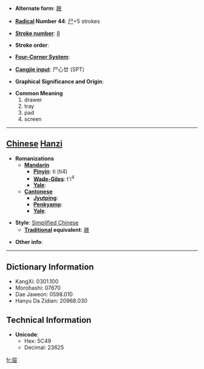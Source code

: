 * '''Alternate form''': [[屜]]

* '''[[Wiktionary:Chinese radical index| Radical]] Number 44''': [[Wiktionary:Chinese radical index 尸|尸]]+5 strokes

* '''[[Wiktionary:Chinese total strokes index|Stroke number]]''': [[Wiktionary:Chinese total strokes index 8|8]]

* '''Stroke order''': 

* '''[[Wiktionary:Chinese four corner index|Four-Corner System]]''': 

* '''[[Wiktionary:Chinese Cangjie index|Cangjie input]]''': 尸心廿 (SPT)

* '''Graphical Significance and Origin''': 

* '''Common Meaning'''
*#drawer
*# tray
*# pad
*# screen


----

== [[Chinese]] [[Hanzi]] ==

* '''Romanizations'''
** '''[[Mandarin]]'''
*** '''[[Pinyin]]''': tì (ti4)
*** '''[[Wade-Giles]]''': t'i<sup>4</sup>
*** '''[[Yale]]''': 
** '''[[Cantonese]]'''
*** '''[[Jyutping]]''':
*** '''[[Penkyamp]]''': 
*** '''[[Yale]]''': 

* '''Style''': [[Simplified Chinese]] 
** '''[[Traditional Chinese|Traditional]] equivalent''': [[屜]]

* '''Other info''': 

----

== Dictionary Information ==

* KangXi: 0301.100
* Morohashi: 07670
* Dae Jaweon: 0598.010
* Hanyu Da Zidian: 20968.030

== Technical Information ==

* '''Unicode''':
** Hex: 5C49
** Decimal: 23625

[[fr:屉]]
